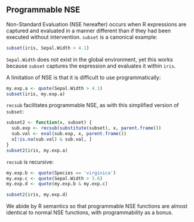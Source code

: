 ## Programmable NSE

Non-Standard Evaluation (NSE hereafter) occurs when R expressions are
captured and evaluated in a manner different than if they had been executed
without intervention.  `subset` is a canonical example:

```r
subset(iris, Sepal.Width > 4.1)
```

`Sepal.Width` does not exist in the global environment, yet this works because
`subset` captures the expression and evaluates it within `iris`.

A limitation of NSE is that it is difficult to use programmatically:

```r
my.exp.a <- quote(Sepal.Width > 4.1)
subset(iris, my.exp.a)
```

`recsub` facilitates programmable NSE, as with this simplified version of
`subset`:

```r
subset2 <- function(x, subset) {
  sub.exp <- recsub(substitute(subset), x, parent.frame())
  sub.val <- eval(sub.exp, x, parent.frame())
  x[!is.na(sub.val) & sub.val, ]
}
subset2(iris, my.exp.a)
```

`recsub` is recursive:

```r
my.exp.b <- quote(Species == 'virginica')
my.exp.c <- quote(Sepal.Width > 3.6)
my.exp.d <- quote(my.exp.b & my.exp.c)

subset2(iris, my.exp.d)
```

We abide by R semantics so that programmable NSE functions are almost
identical to normal NSE functions, with programmability as a bonus.


